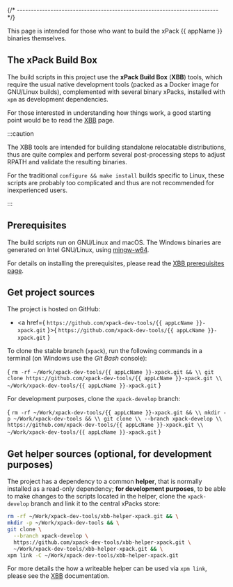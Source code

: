 

{/* ------------------------------------------------------------------------ */}

This page is intended for those who want to build the xPack {{ appName }}
binaries themselves.

## The xPack Build Box

The build scripts in this project use the **xPack Build Box** (**XBB**)
tools, which require the usual native development tools
(packed as a Docker image for GNU/Linux builds), complemented with
several binary xPacks, installed with `xpm` as development dependencies.

For those interested in understanding how things work, a good starting point
would be to read the [XBB](https://xpack.github.io/xbb/) page.

:::caution

The XBB tools are intended for building standalone relocatable distributions,
thus are quite complex and perform several post-processing steps to
adjust RPATH and validate the resulting binaries.

For the traditional `configure && make install` builds specific to Linux,
these scripts are probably too complicated and thus are not recommended
for inexperienced users.

:::

## Prerequisites

The build scripts run on GNU/Linux and macOS. The Windows binaries are
generated on Intel GNU/Linux, using [mingw-w64](https://mingw-w64.org).

For details on installing the prerequisites, please read the
[XBB prerequisites page](https://xpack.github.io/xbb/prerequisites/).

## Get project sources

The project is hosted on GitHub:

- <a href={ `https://github.com/xpack-dev-tools/{{ appLcName }}-xpack.git` }>{ `https://github.com/xpack-dev-tools/{{ appLcName }}-xpack.git` }</a>

To clone the stable branch (`xpack`), run the following commands in a
terminal (on Windows use the _Git Bash_ console):

<CodeBlock language="sh"> {
`rm -rf ~/Work/xpack-dev-tools/{{ appLcName }}-xpack.git && \\
git clone https://github.com/xpack-dev-tools/{{ appLcName }}-xpack.git \\
  ~/Work/xpack-dev-tools/{{ appLcName }}-xpack.git`
} </CodeBlock>

For development purposes, clone the `xpack-develop` branch:

<CodeBlock language="sh"> {
`rm -rf ~/Work/xpack-dev-tools/{{ appLcName }}-xpack.git && \\
mkdir -p ~/Work/xpack-dev-tools && \\
git clone \\
  --branch xpack-develop \\
  https://github.com/xpack-dev-tools/{{ appLcName }}-xpack.git \\
  ~/Work/xpack-dev-tools/{{ appLcName }}-xpack.git`
} </CodeBlock>

## Get helper sources (optional, for development purposes)

The project has a dependency to a common **helper**, that is
normally installed as a read-only dependency; **for development
purposes**, to be able to make changes to the scripts located in the helper,
clone the `xpack-develop` branch and link it to the central
xPacks store:

```sh
rm -rf ~/Work/xpack-dev-tools/xbb-helper-xpack.git && \
mkdir -p ~/Work/xpack-dev-tools && \
git clone \
  --branch xpack-develop \
  https://github.com/xpack-dev-tools/xbb-helper-xpack.git \
  ~/Work/xpack-dev-tools/xbb-helper-xpack.git && \
xpm link -C ~/Work/xpack-dev-tools/xbb-helper-xpack.git
```

For more details the how a writeable helper can be used via
`xpm link`, please see the
[XBB](https://xpack.github.io/xbb/#writable-helper-scripts) documentation.

